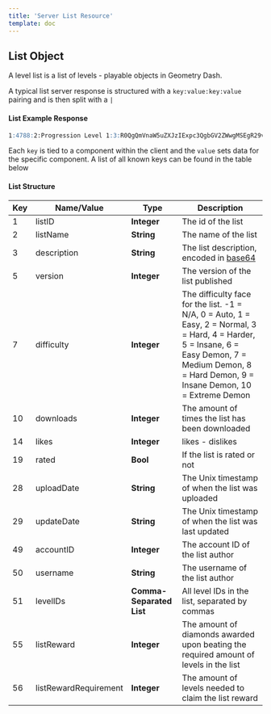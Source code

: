 ```yaml
---
title: 'Server List Resource'
template: doc
---
```


## List Object
A level list is a list of levels - playable objects in Geometry Dash.

A typical list server response is structured with a `key:value:key:value` pairing and is then split with a `|`
#### **List Example Response**
```md
1:4788:2:Progression Level 1:3:R0QgQmVnaW5uZXJzIExpc3QgbGV2ZWwgMSEgR29vZCBsaXN0IG9mIGxldmVscyB0byBpbnRyb2R1Y2UgZnJpZW5kcyB0byB0aGUgZ2FtZSE=:5:5:49:6061424:50:tricipital:10:1451689:7:1:14:61715:19:1:51:90752263,59760047,88982532,78743788,88022936,89413344,90994090,74542823,74612523,55037478:55:20:56:5:28:1703050435:29:1703402400#15479163:tricipital:6061424#9999:0:10#f5da5823d94bbe7208dd83a30ff427c7d88fdb99
```

Each `key` is tied to a component within the client and the `value` sets data for the specific component.
A list of all known keys can be found in the table below

#### List Structure
| Key | Name/Value                | Type                                         | Description                                                              
|-----|---------------------------|----------------------------------------------|--------------------------------------------------------------------------
| 1   | listID                   | **Integer**                             | The id of the list                                                   
| 2   | listName                 | **String**                              | The name of the list                                             
| 3   | description              | **String**                              | The list description, encoded in [base64](/topics/encryption/base64.md) 
| 5   | version                  | **Integer**                             | The version of the list published
| 7   | difficulty               | **Integer**                             | The difficulty face for the list. -1 = N/A, 0 = Auto, 1 = Easy, 2 = Normal, 3 = Hard, 4 = Harder, 5 = Insane, 6 = Easy Demon, 7 = Medium Demon, 8 = Hard Demon, 9 = Insane Demon, 10 = Extreme Demon
| 10  | downloads                | **Integer**                             | The amount of times the list has been downloaded
| 14  | likes                    | **Integer** 			                   | likes - dislikes |
| 19  | rated                    | **Bool** 	                           | If the list is rated or not
| 28  | uploadDate               | **String** 				               | The Unix timestamp of when the list was uploaded
| 29  | updateDate               | **String** 				               | The Unix timestamp of when the list was last updated
| 49  | accountID                | **Integer**                             | The account ID of the list author
| 50  | username                 | **String**                              | The username of the list author
| 51  | levelIDs                 | **Comma-Separated List**                | All level IDs in the list, separated by commas
| 55  | listReward               | **Integer**                             | The amount of diamonds awarded upon beating the required amount of levels in the list
| 56  | listRewardRequirement    | **Integer**                             | The amount of levels needed to claim the list reward